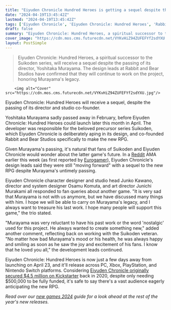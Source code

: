 ```yaml
---
title: "Eiyuden Chronicle Hundred Heroes is getting a sequel despite the passing of the throwback JRPG's director and studio co-founder"
date: "2024-04-19T13:45:42Z"
lastmod: "2024-04-19T13:45:42Z"
tags: ['Eiyuden Chronicle', 'Eiyuden Chronicle: Hundred Heroes', 'Rabbit and Bear Studios', 'RPG', 'Suikoden', 'Kickstarter']
draft: false
summary: "Eiyuden Chronicle: Hundred Heroes, a spiritual successor to the Suikoden series, will receive a sequel despite the passing of its director, Yoshitaka Murayama. The design leads at Rabbit and Bear Studios have confirmed that they will continue to work on the project, honoring Murayama's legacy."
cover_image: "https://cdn.mos.cms.futurecdn.net/VYKvHiZ94ZUFEFYf2sdYXU.jpg" 
layout: PostSimple
---
```

> Eiyuden Chronicle: Hundred Heroes, a spiritual successor to the Suikoden series, will receive a sequel despite the passing of its director, Yoshitaka Murayama. The design leads at Rabbit and Bear Studios have confirmed that they will continue to work on the project, honoring Murayama's legacy.


        <img alt="Cover" src="https://cdn.mos.cms.futurecdn.net/VYKvHiZ94ZUFEFYf2sdYXU.jpg"/>
        
Eiyuden Chronicle: Hundred Heroes will receive a sequel, despite the passing of its director and studio co-founder.

Yoshitaka Murayama sadly passed away in February, before Eiyuden Chronicle: Hundred Heroes could launch later this month in April. The developer was responsible for the beloved precursor series Suikoden, which Eiyuden Chronicle is deliberately aping in its design, and co-founded Rabbit and Bear Studios specifically to make the new RPG.

Given Murayama's passing, it's natural that fans of Suikoden and Eiyuden Chronicle would wonder about the latter game's future. In a [Reddit](https://www.reddit.com/r/JRPG/comments/1c4iuig/eiyuden_chronicle_hundred_her) AMA earlier this week (as first reported by [Eurogamer](https://www.eurogamer.net/eiyuden-chronicle-will-receive-a-sequel-despite-death-of-its-creator)), Eiyuden Chronicle's design leads said they were still "moving forward" with a sequel to the new RPG despite Murayama's untimely passing.

Eiyuden Chronicle character designer and studio head Junko Kawano, director and system designer Osamu Komuta, and art director Junichi Murakami all responded to fan queries about another game. "It is very sad that Murayama is not with us anymore, but we have discussed many things with him. I hope we will be able to carry on Murayama's legacy, and I always want to treasure his last work. I hope many people will support this game," the trio stated.

"Murayama was very reluctant to have his past work or the word 'nostalgic' used for this project. He always wanted to create something new," added another comment, reflecting back on working with the Suikoden veteran. "No matter how bad Murayama's mood or his health, he was always happy and smiling as soon as he saw the joy and excitement of his fans. I know that he loved you all," the development leads continued.

Eiyuden Chronicle: Hundred Heroes is now just a few days away from launching on April 23, and it'll release across PC, Xbox, PlayStation, and Nintendo Switch platforms. Considering [Eiyuden Chronicle originally secured $4.5 million on Kickstarter](https://www.gamesradar.com/suikoden-spiritual-successor-eiyuden-chronicle-hundred-heroes-secures-dollar45-million-on-kickstarter/) back in 2020, despite only needing $500,000 to be fully funded, it's safe to say there's a vast audience eagerly anticipating the new RPG.

*Read over our *[<em>new games 2024</em>](https://www.gamesradar.com/video-game-release-dates/)* guide for a look ahead at the rest of the year's new releases.*
        